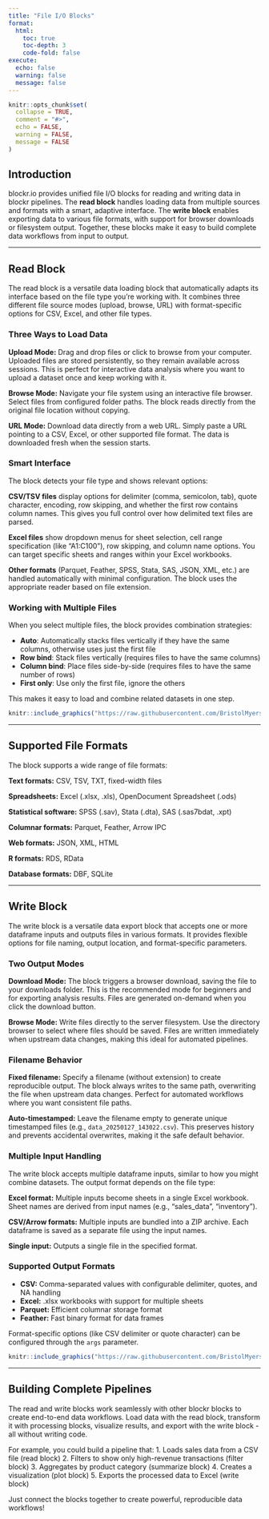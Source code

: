 ```yaml
---
title: "File I/O Blocks"
format:
  html:
    toc: true
    toc-depth: 3
    code-fold: false
execute:
  echo: false
  warning: false
  message: false
---
```


```r
knitr::opts_chunk$set(
  collapse = TRUE,
  comment = "#>",
  echo = FALSE,
  warning = FALSE,
  message = FALSE
)
```

## Introduction

blockr.io provides unified file I/O blocks for reading and writing data in blockr pipelines. The **read block** handles loading data from multiple sources and formats with a smart, adaptive interface. The **write block** enables exporting data to various file formats, with support for browser downloads or filesystem output. Together, these blocks make it easy to build complete data workflows from input to output.

---

## Read Block

The read block is a versatile data loading block that automatically adapts its interface based on the file type you're working with. It combines three different file source modes (upload, browse, URL) with format-specific options for CSV, Excel, and other file types.

### Three Ways to Load Data

**Upload Mode:** Drag and drop files or click to browse from your computer. Uploaded files are stored persistently, so they remain available across sessions. This is perfect for interactive data analysis where you want to upload a dataset once and keep working with it.

**Browse Mode:** Navigate your file system using an interactive file browser. Select files from configured folder paths. The block reads directly from the original file location without copying.

**URL Mode:** Download data directly from a web URL. Simply paste a URL pointing to a CSV, Excel, or other supported file format. The data is downloaded fresh when the session starts.

### Smart Interface

The block detects your file type and shows relevant options:

**CSV/TSV files** display options for delimiter (comma, semicolon, tab), quote character, encoding, row skipping, and whether the first row contains column names. This gives you full control over how delimited text files are parsed.

**Excel files** show dropdown menus for sheet selection, cell range specification (like "A1:C100"), row skipping, and column name options. You can target specific sheets and ranges within your Excel workbooks.

**Other formats** (Parquet, Feather, SPSS, Stata, SAS, JSON, XML, etc.) are handled automatically with minimal configuration. The block uses the appropriate reader based on file extension.

### Working with Multiple Files

When you select multiple files, the block provides combination strategies:

- **Auto**: Automatically stacks files vertically if they have the same columns, otherwise uses just the first file
- **Row bind**: Stack files vertically (requires files to have the same columns)
- **Column bind**: Place files side-by-side (requires files to have the same number of rows)
- **First only**: Use only the first file, ignore the others

This makes it easy to load and combine related datasets in one step.

```r
knitr::include_graphics("https://raw.githubusercontent.com/BristolMyersSquibb/blockr.io/main/man/figures/read-block.png")
```

---

## Supported File Formats

The block supports a wide range of file formats:

**Text formats:** CSV, TSV, TXT, fixed-width files

**Spreadsheets:** Excel (.xlsx, .xls), OpenDocument Spreadsheet (.ods)

**Statistical software:** SPSS (.sav), Stata (.dta), SAS (.sas7bdat, .xpt)

**Columnar formats:** Parquet, Feather, Arrow IPC

**Web formats:** JSON, XML, HTML

**R formats:** RDS, RData

**Database formats:** DBF, SQLite

---

## Write Block

The write block is a versatile data export block that accepts one or more dataframe inputs and outputs files in various formats. It provides flexible options for file naming, output location, and format-specific parameters.

### Two Output Modes

**Download Mode:** The block triggers a browser download, saving the file to your downloads folder. This is the recommended mode for beginners and for exporting analysis results. Files are generated on-demand when you click the download button.

**Browse Mode:** Write files directly to the server filesystem. Use the directory browser to select where files should be saved. Files are written immediately when upstream data changes, making this ideal for automated pipelines.

### Filename Behavior

**Fixed filename:** Specify a filename (without extension) to create reproducible output. The block always writes to the same path, overwriting the file when upstream data changes. Perfect for automated workflows where you want consistent file paths.

**Auto-timestamped:** Leave the filename empty to generate unique timestamped files (e.g., `data_20250127_143022.csv`). This preserves history and prevents accidental overwrites, making it the safe default behavior.

### Multiple Input Handling

The write block accepts multiple dataframe inputs, similar to how you might combine datasets. The output format depends on the file type:

**Excel format:** Multiple inputs become sheets in a single Excel workbook. Sheet names are derived from input names (e.g., "sales_data", "inventory").

**CSV/Arrow formats:** Multiple inputs are bundled into a ZIP archive. Each dataframe is saved as a separate file using the input names.

**Single input:** Outputs a single file in the specified format.

### Supported Output Formats

- **CSV:** Comma-separated values with configurable delimiter, quotes, and NA handling
- **Excel:** .xlsx workbooks with support for multiple sheets
- **Parquet:** Efficient columnar storage format
- **Feather:** Fast binary format for data frames

Format-specific options (like CSV delimiter or quote character) can be configured through the `args` parameter.

```r
knitr::include_graphics("https://raw.githubusercontent.com/BristolMyersSquibb/blockr.io/main/man/figures/write-block.png")
```

---

## Building Complete Pipelines

The read and write blocks work seamlessly with other blockr blocks to create end-to-end data workflows. Load data with the read block, transform it with processing blocks, visualize results, and export with the write block - all without writing code.

For example, you could build a pipeline that:
1. Loads sales data from a CSV file (read block)
2. Filters to show only high-revenue transactions (filter block)
3. Aggregates by product category (summarize block)
4. Creates a visualization (plot block)
5. Exports the processed data to Excel (write block)

Just connect the blocks together to create powerful, reproducible data workflows!
